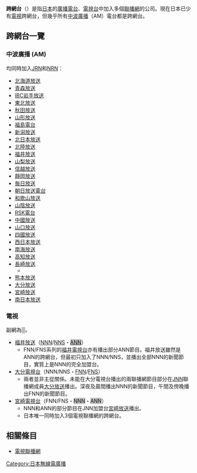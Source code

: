 {{Unreferenced|time=2021-11-22T14:26:19+00:00}}
'''跨網台'''（{{lang-ja|クロスネット局，クロスネットきょく}}）是指[[日本|日本]]的[[廣播電台|廣播電台]]、[[電視台|電視台]]中加入多個[[聯播網|聯播網]]的公司。現在日本已少有[[電視|電視]]跨網台，但幾乎所有[[中波廣播|中波廣播]]（AM）電台都是跨網台。

==跨網台一覽==
===中波廣播 (AM)===
均同時加入[[JRN|JRN]]和[[NRN|NRN]]：
*[[北海道放送|北海道放送]]
*[[青森放送|青森放送]]
*[[IBC岩手放送|IBC岩手放送]]
*[[東北放送|東北放送]]
*[[秋田放送|秋田放送]]
*[[山形放送|山形放送]]
*[[福島電台|福島電台]]
*[[新潟放送|新潟放送]]
*[[北日本放送|北日本放送]]
*[[北陸放送|北陸放送]]
*[[福井放送|福井放送]]
*[[山梨放送|山梨放送]]
*[[信越放送|信越放送]]
*[[靜岡放送|靜岡放送]]
*[[MBS電台|毎日放送]]
*[[朝日放送電台|朝日放送電台]]
*[[和歌山放送|和歌山放送]]
*[[山陰放送|山陰放送]]
*[[RSK電台|RSK電台]]
*[[中國放送|中國放送]]
*[[山口放送|山口放送]]
*[[四國放送|四國放送]]
*[[西日本放送|西日本放送]]
*[[南海放送|南海放送]]
*[[高知放送|高知放送]]
*[[長崎放送|長崎放送]]
**{{link-ja|NBC佐賀電台|NBCラジオ佐賀}}
*[[熊本放送|熊本放送]]
*[[大分放送|大分放送]]
*[[宮崎放送|宮崎放送]]
*[[南日本放送|南日本放送]]

===電視===
副網為'''<font color=Silver>█</font>'''。
*[[福井放送|福井放送]]（[[日本新聞網_(日本電視台)|NNN]]/[[日本電視網協議會|NNS]]・<span style="background-color:Silver">[[全日本新聞網|ANN]]</span>）
**FNN/FNS系列的[[福井電視台|福井電視台]]亦有播出部分ANN節目。福井放送雖然是ANN的跨網台，但最初只加入了NNN/NNS，並播出全部NNN的新聞節目，實質上是NNN的完全加盟台。
*[[大分電視台|大分電視台]]（NNN/NNS・[[富士新聞網|FNN]]/[[富士電視網|FNS]]）
**兩者並非主從關係。未能在大分電視台播出的兩聯播網節目部分在[[日本新聞網_(TBS)|JNN]]聯播網成員[[大分放送|大分放送]]播出。深夜及晨間播出NNN的新聞節目，午間及傍晚播出FNN的新聞節目。
*[[宮崎電視台|宮崎電視台]]（FNN/FNS・<span style="background-color:Silver">NNN</span>・<span style="background-color:Silver">ANN</span>）
**NNN和ANN的部分節目在JNN加盟台[[宮崎放送|宮崎放送]]播出。
**日本唯一同時加入3個電視聯播網的跨網台。

== 相關條目 ==

* [[電視聯播網|電視聯播網]]

[[Category:日本無線電廣播|Category:日本無線電廣播]]